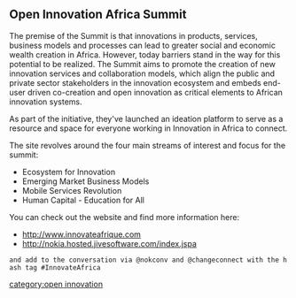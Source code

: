 ==Open Innovation Africa Summit ==

The premise of the Summit is that innovations in products, services, business models and processes can lead to greater social and economic wealth creation in Africa. However, today barriers stand in the way for this potential to be realized. The Summit aims to promote the creation of new innovation services and collaboration models, which align the public and private sector stakeholders in the innovation ecosystem and embeds end-user driven co-creation and open innovation as critical elements to African innovation systems.

As part of the initiative, they've launched an ideation platform to serve as a resource and space for everyone working in Innovation in Africa to connect.

The site revolves around the four main streams of interest and focus for the summit:

*Ecosystem for Innovation
*Emerging Market Business Models
*Mobile Services Revolution
* Human Capital - Education for All

You can check out the website and find more information here: 
*http://www.innovateafrique.com 
*http://nokia.hosted.jivesoftware.com/index.jspa
 
 and add to the conversation via @nokconv and @changeconnect with the hash tag #InnovateAfrica


{{stub}}
[[category:open innovation]]